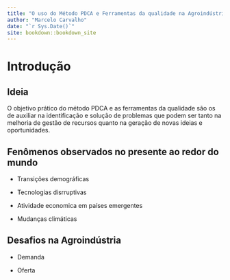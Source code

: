 ```yaml
--- 
title: "O uso do Método PDCA e Ferramentas da qualidade na Agroindústria"
author: "Marcelo Carvalho"
date: "`r Sys.Date()`"
site: bookdown::bookdown_site
---
```


# Introdução {-}


## Ideia {-}

O objetivo prático do método PDCA e as ferramentas da qualidade são os de auxiliar na identificação e solução de problemas que podem ser tanto na melhoria de gestão de recursos quanto na geração de novas ideias e oportunidades.

## Fenômenos observados no presente ao redor do mundo {-}

- Transições demográficas 

- Tecnologias disrruptivas

- Atividade economica em países emergentes

- Mudanças climáticas

## Desafios na Agroindústria {-}

- Demanda

- Oferta

